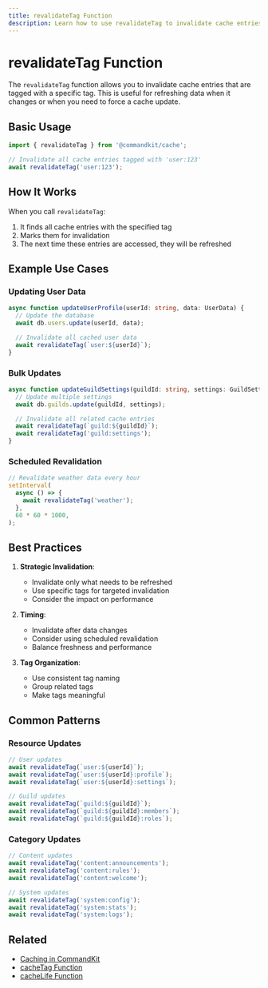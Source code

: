```yaml
---
title: revalidateTag Function
description: Learn how to use revalidateTag to invalidate cache entries by their tags.
---
```


# revalidateTag Function

The `revalidateTag` function allows you to invalidate cache entries that are tagged with a specific tag. This is useful for refreshing data when it changes or when you need to force a cache update.

## Basic Usage

```ts
import { revalidateTag } from '@commandkit/cache';

// Invalidate all cache entries tagged with 'user:123'
await revalidateTag('user:123');
```

## How It Works

When you call `revalidateTag`:

1. It finds all cache entries with the specified tag
2. Marks them for invalidation
3. The next time these entries are accessed, they will be refreshed

## Example Use Cases

### Updating User Data

```ts
async function updateUserProfile(userId: string, data: UserData) {
  // Update the database
  await db.users.update(userId, data);

  // Invalidate all cached user data
  await revalidateTag(`user:${userId}`);
}
```

### Bulk Updates

```ts
async function updateGuildSettings(guildId: string, settings: GuildSettings) {
  // Update multiple settings
  await db.guilds.update(guildId, settings);

  // Invalidate all related cache entries
  await revalidateTag(`guild:${guildId}`);
  await revalidateTag('guild:settings');
}
```

### Scheduled Revalidation

```ts
// Revalidate weather data every hour
setInterval(
  async () => {
    await revalidateTag('weather');
  },
  60 * 60 * 1000,
);
```

## Best Practices

1. **Strategic Invalidation**:

   - Invalidate only what needs to be refreshed
   - Use specific tags for targeted invalidation
   - Consider the impact on performance

2. **Timing**:

   - Invalidate after data changes
   - Consider using scheduled revalidation
   - Balance freshness and performance

3. **Tag Organization**:
   - Use consistent tag naming
   - Group related tags
   - Make tags meaningful

## Common Patterns

### Resource Updates

```ts
// User updates
await revalidateTag(`user:${userId}`);
await revalidateTag(`user:${userId}:profile`);
await revalidateTag(`user:${userId}:settings`);

// Guild updates
await revalidateTag(`guild:${guildId}`);
await revalidateTag(`guild:${guildId}:members`);
await revalidateTag(`guild:${guildId}:roles`);
```

### Category Updates

```ts
// Content updates
await revalidateTag('content:announcements');
await revalidateTag('content:rules');
await revalidateTag('content:welcome');

// System updates
await revalidateTag('system:config');
await revalidateTag('system:stats');
await revalidateTag('system:logs');
```

## Related

- [Caching in CommandKit](./01-caching-in-commandkit.mdx)
- [cacheTag Function](./02-cacheTag-function.mdx)
- [cacheLife Function](./03-cacheLife-function.mdx)
